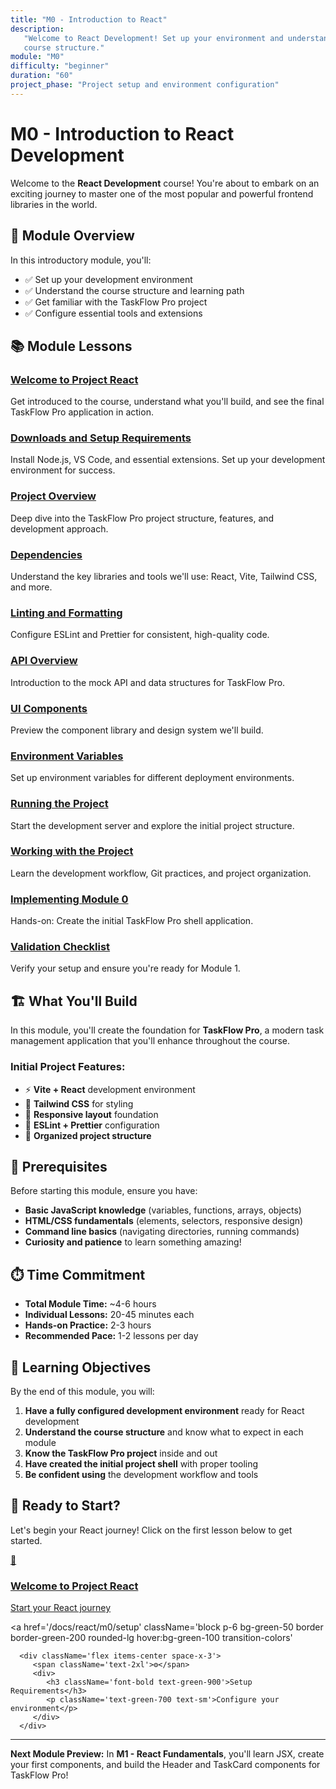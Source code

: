 ```yaml
---
title: "M0 - Introduction to React"
description:
   "Welcome to React Development! Set up your environment and understand the
   course structure."
module: "M0"
difficulty: "beginner"
duration: "60"
project_phase: "Project setup and environment configuration"
---
```


# M0 - Introduction to React Development

Welcome to the **React Development** course! You're about to embark on an
exciting journey to master one of the most popular and powerful frontend
libraries in the world.

## 🎯 Module Overview

In this introductory module, you'll:

-  ✅ Set up your development environment
-  ✅ Understand the course structure and learning path
-  ✅ Get familiar with the TaskFlow Pro project
-  ✅ Configure essential tools and extensions

## 📚 Module Lessons

### [Welcome to Project React](/docs/react/m0/welcome)

Get introduced to the course, understand what you'll build, and see the final
TaskFlow Pro application in action.

### [Downloads and Setup Requirements](/docs/react/m0/setup)

Install Node.js, VS Code, and essential extensions. Set up your development
environment for success.

### [Project Overview](/docs/react/m0/overview)

Deep dive into the TaskFlow Pro project structure, features, and development
approach.

### [Dependencies](/docs/react/m0/dependencies)

Understand the key libraries and tools we'll use: React, Vite, Tailwind CSS, and
more.

### [Linting and Formatting](/docs/react/m0/linting)

Configure ESLint and Prettier for consistent, high-quality code.

### [API Overview](/docs/react/m0/api)

Introduction to the mock API and data structures for TaskFlow Pro.

### [UI Components](/docs/react/m0/components)

Preview the component library and design system we'll build.

### [Environment Variables](/docs/react/m0/environment)

Set up environment variables for different deployment environments.

### [Running the Project](/docs/react/m0/running)

Start the development server and explore the initial project structure.

### [Working with the Project](/docs/react/m0/workflow)

Learn the development workflow, Git practices, and project organization.

### [Implementing Module 0](/docs/react/m0/implementation)

Hands-on: Create the initial TaskFlow Pro shell application.

### [Validation Checklist](/docs/react/m0/validation)

Verify your setup and ensure you're ready for Module 1.

## 🏗️ What You'll Build

In this module, you'll create the foundation for **TaskFlow Pro**, a modern task
management application that you'll enhance throughout the course.

### Initial Project Features:

-  ⚡ **Vite + React** development environment
-  🎨 **Tailwind CSS** for styling
-  📱 **Responsive layout** foundation
-  🔧 **ESLint + Prettier** configuration
-  📂 **Organized project structure**

## 🔧 Prerequisites

Before starting this module, ensure you have:

-  **Basic JavaScript knowledge** (variables, functions, arrays, objects)
-  **HTML/CSS fundamentals** (elements, selectors, responsive design)
-  **Command line basics** (navigating directories, running commands)
-  **Curiosity and patience** to learn something amazing!

## ⏱️ Time Commitment

-  **Total Module Time:** ~4-6 hours
-  **Individual Lessons:** 20-45 minutes each
-  **Hands-on Practice:** 2-3 hours
-  **Recommended Pace:** 1-2 lessons per day

## 🎯 Learning Objectives

By the end of this module, you will:

1. **Have a fully configured development environment** ready for React
   development
2. **Understand the course structure** and know what to expect in each module
3. **Know the TaskFlow Pro project** inside and out
4. **Have created the initial project shell** with proper tooling
5. **Be confident using** the development workflow and tools

## 🚀 Ready to Start?

Let's begin your React journey! Click on the first lesson below to get started.

<div className='grid grid-cols-1 md:grid-cols-2 gap-4 mt-8'>
   <a
      href='/docs/react/m0/welcome'
      className='block p-6 bg-blue-50 border border-blue-200 rounded-lg hover:bg-blue-100 transition-colors'
   >
      <div className='flex items-center space-x-3'>
         <span className='text-2xl'>👋</span>
         <div>
            <h3 className='font-bold text-blue-900'>
               Welcome to Project React
            </h3>
            <p className='text-blue-700 text-sm'>Start your React journey</p>
         </div>
      </div>
   </a>

   <a
      href='/docs/react/m0/setup'
      className='block p-6 bg-green-50 border border-green-200 rounded-lg hover:bg-green-100 transition-colors'
   >
      <div className='flex items-center space-x-3'>
         <span className='text-2xl'>⚙️</span>
         <div>
            <h3 className='font-bold text-green-900'>Setup Requirements</h3>
            <p className='text-green-700 text-sm'>Configure your environment</p>
         </div>
      </div>
   </a>
</div>

---

**Next Module Preview:** In **M1 - React Fundamentals**, you'll learn JSX,
create your first components, and build the Header and TaskCard components for
TaskFlow Pro!

